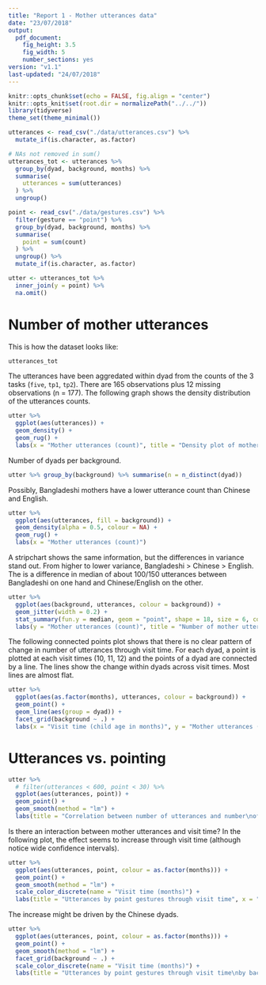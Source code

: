 ```yaml
---
title: "Report 1 - Mother utterances data"
date: "23/07/2018"
output: 
  pdf_document: 
    fig_height: 3.5
    fig_width: 5
    number_sections: yes
version: "v1.1"
last-updated: "24/07/2018"
---
```


```r
knitr::opts_chunk$set(echo = FALSE, fig.align = "center")
knitr::opts_knit$set(root.dir = normalizePath("../../"))
library(tidyverse)
theme_set(theme_minimal())
```

```r
utterances <- read_csv("./data/utterances.csv") %>%
  mutate_if(is.character, as.factor)

# NAs not removed in sum()
utterances_tot <- utterances %>%
  group_by(dyad, background, months) %>%
  summarise(
    utterances = sum(utterances)
  ) %>%
  ungroup()

point <- read_csv("./data/gestures.csv") %>%
  filter(gesture == "point") %>%
  group_by(dyad, background, months) %>%
  summarise(
    point = sum(count)
  ) %>%
  ungroup() %>%
  mutate_if(is.character, as.factor)

utter <- utterances_tot %>%
  inner_join(y = point) %>%
  na.omit()
```

# Number of mother utterances

This is how the dataset looks like:

```r
utterances_tot
```

The utterances have been aggredated within dyad from the counts of the 3 tasks (`five`, `tp1`, `tp2`). There are 165 observations plus 12 missing observations (n = 177). The following graph shows the density distribution of the utterances counts.

```r
utter %>%
  ggplot(aes(utterances)) +
  geom_density() +
  geom_rug() +
  labs(x = "Mother utterances (count)", title = "Density plot of mother uttarances")
```

Number of dyads per background.

```r
utter %>% group_by(background) %>% summarise(n = n_distinct(dyad))
```

Possibly, Bangladeshi mothers have a lower utterance count than Chinese and English.

```r
utter %>%
  ggplot(aes(utterances, fill = background)) +
  geom_density(alpha = 0.5, colour = NA) +
  geom_rug() +
  labs(x = "Mother utterances (count)")
```

A stripchart shows the same information, but the differences in variance stand out. From higher to lower variance, Bangladeshi > Chinese > English. The is a difference in median of about 100/150 utterances between Bangladeshi on one hand and Chinese/English on the other.

```r
utter %>%
  ggplot(aes(background, utterances, colour = background)) +
  geom_jitter(width = 0.2) +
  stat_summary(fun.y = median, geom = "point", shape = 18, size = 6, color = "black") +
  labs(y = "Mother utterances (count)", title = "Number of mother utterances by background", subtitle = "The black diamond is the median")
```

The following connected points plot shows that there is no clear pattern of change in number of utterances through visit time. For each dyad, a point is plotted at each visit times (10, 11, 12) and the points of a dyad are connected by a line. The lines show the change within dyads across visit times. Most lines are almost flat.

```r
utter %>%
  ggplot(aes(as.factor(months), utterances, colour = background)) +
  geom_point() +
  geom_line(aes(group = dyad)) +
  facet_grid(background ~ .) +
  labs(x = "Visit time (child age in months)", y = "Mother utterances (count)", title = "Number of mother utterances utterances by visit for\neach background", subtitle = "Each point is a dyad, points of a dyad are connected by a line")
```

# Utterances vs. pointing

```r
utter %>%
  # filter(utterances < 600, point < 30) %>%
  ggplot(aes(utterances, point)) +
  geom_point() +
  geom_smooth(method = "lm") +
  labs(title = "Correlation between number of utterances and number\nof point gestures", x = "Mother utterances (count)", y = "Point gestures (count)")
```

Is there an interaction between mother utterances and visit time? In the following plot, the effect seems to increase through visit time (although notice wide confidence intervals).

```r
utter %>%
  ggplot(aes(utterances, point, colour = as.factor(months))) +
  geom_point() +
  geom_smooth(method = "lm") +
  scale_color_discrete(name = "Visit time (months)") +
  labs(title = "Utterances by point gestures through visit time", x = "Mother utterances (count)", y = "Point gestures (count)")
```

The increase might be driven by the Chinese dyads.

```r
utter %>%
  ggplot(aes(utterances, point, colour = as.factor(months))) +
  geom_point() +
  geom_smooth(method = "lm") +
  facet_grid(background ~ .) +
  scale_color_discrete(name = "Visit time (months)") +
  labs(title = "Utterances by point gestures through visit time\nby background", x = "Mother utterances (count)", y = "Point gestures (count)")
```
